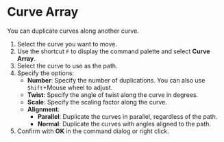 
# Curve Array

<Reference shortcut="" command="Curve Array" button="" />

You can duplicate curves along another curve.

1. Select the curve you want to move.
2. Use the shortcut `F` to display the command palette and select **Curve Array**.
3. Select the curve to use as the path.
4. Specify the options:
   - **Number**: Specify the number of duplications. You can also use `Shift`+Mouse wheel to adjust.
   - **Twist**: Specify the angle of twist along the curve in degrees.
   - **Scale**: Specify the scaling factor along the curve.
   - **Alignment**:
     - **Parallel**: Duplicate the curves in parallel, regardless of the path.
     - **Normal**: Duplicate the curves with angles aligned to the path.
5. Confirm with **OK** in the command dialog or right click.
